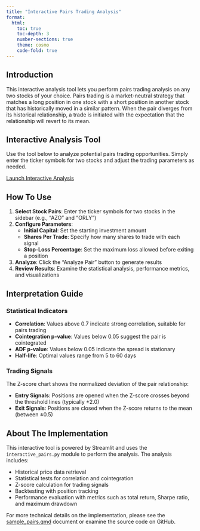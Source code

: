```yaml
---
title: "Interactive Pairs Trading Analysis"
format:
  html:
    toc: true
    toc-depth: 3
    number-sections: true
    theme: cosmo
    code-fold: true
---
```


## Introduction {.content-block}

This interactive analysis tool lets you perform pairs trading analysis on any two stocks of your choice. Pairs trading is a market-neutral strategy that matches a long position in one stock with a short position in another stock that has historically moved in a similar pattern. When the pair diverges from its historical relationship, a trade is initiated with the expectation that the relationship will revert to its mean.

## Interactive Analysis Tool {.content-block}

Use the tool below to analyze potential pairs trading opportunities. Simply enter the ticker symbols for two stocks and adjust the trading parameters as needed.

<a href="https://pairstradingjvs.streamlit.app" target="_blank" class="btn btn-primary">
  Launch Interactive Analysis
</a>

## How To Use {.content-block}

1. **Select Stock Pairs**: Enter the ticker symbols for two stocks in the sidebar (e.g., "AZO" and "ORLY")
2. **Configure Parameters**:
   - **Initial Capital**: Set the starting investment amount
   - **Shares Per Trade**: Specify how many shares to trade with each signal
   - **Stop-Loss Percentage**: Set the maximum loss allowed before exiting a position
3. **Analyze**: Click the "Analyze Pair" button to generate results
4. **Review Results**: Examine the statistical analysis, performance metrics, and visualizations

## Interpretation Guide {.content-block}

### Statistical Indicators

- **Correlation**: Values above 0.7 indicate strong correlation, suitable for pairs trading
- **Cointegration p-value**: Values below 0.05 suggest the pair is cointegrated
- **ADF p-value**: Values below 0.05 indicate the spread is stationary
- **Half-life**: Optimal values range from 5 to 60 days

### Trading Signals

The Z-score chart shows the normalized deviation of the pair relationship:

- **Entry Signals**: Positions are opened when the Z-score crosses beyond the threshold lines (typically ±2.0)
- **Exit Signals**: Positions are closed when the Z-score returns to the mean (between ±0.5)

## About The Implementation {.content-block}

This interactive tool is powered by Streamlit and uses the `interactive_pairs.py` module to perform the analysis. The analysis includes:

- Historical price data retrieval
- Statistical tests for correlation and cointegration
- Z-score calculation for trading signals
- Backtesting with position tracking
- Performance evaluation with metrics such as total return, Sharpe ratio, and maximum drawdown

For more technical details on the implementation, please see the [sample_pairs.qmd](sample_pairs.qmd) document or examine the source code on GitHub.

